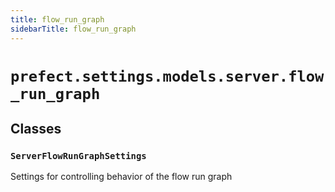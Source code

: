 ```yaml
---
title: flow_run_graph
sidebarTitle: flow_run_graph
---
```


# `prefect.settings.models.server.flow_run_graph`

## Classes

### `ServerFlowRunGraphSettings` <sup><a href="https://github.com/PrefectHQ/prefect/blob/main/src/prefect/settings/models/server/flow_run_graph.py#L9" target="_blank"><Icon icon="github" size="14" /></a></sup>


Settings for controlling behavior of the flow run graph

